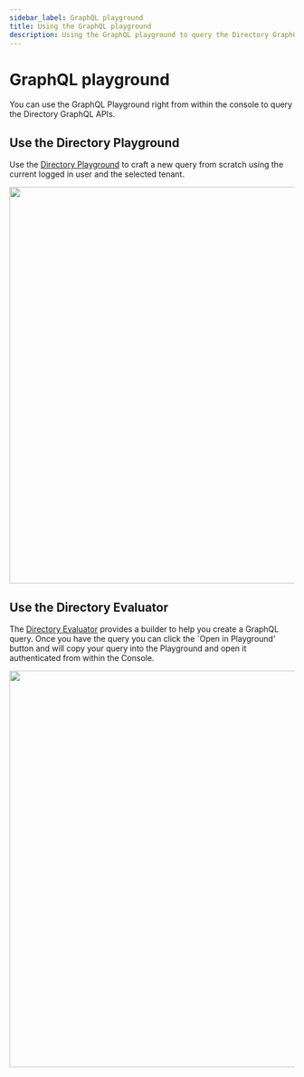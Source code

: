 ```yaml
---
sidebar_label: GraphQL playground
title: Using the GraphQL playground
description: Using the GraphQL playground to query the Directory GraphQL APIa
---
```


# GraphQL playground

You can use the GraphQL Playground right from within the console to query the Directory GraphQL APIs. 

## Use the Directory Playground

Use the [Directory Playground](https://console.aserto.com/ui/directory/playground) to craft a new query from scratch using the current logged in user and the selected tenant.

<img src="/directory-graphql-2.png" width="700px" />

## Use the Directory Evaluator

The [Directory Evaluator](https://console.aserto.com/ui/directory/evaluator) provides a builder to help you create a GraphQL query. Once you have the query you can click the `Open in Playground' button and will copy your query into the Playground and open it authenticated from within the Console. 

<img src="/directory-graphql-3.png" width="700px" />
